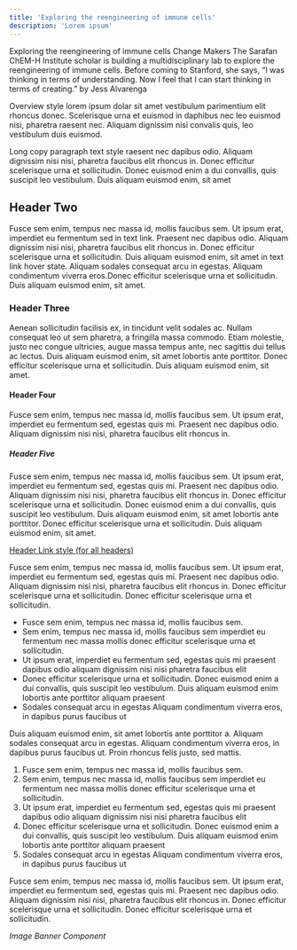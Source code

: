 ```yaml
---
title: 'Exploring the reengineering of immune cells'
description: 'Lorem ipsum'
---
```



<FeatureHero>
  <Heading
    as="h1"
    leading="none"
    className="2xl:whitespace-pre-line font-normal -mt-01em rs-mb-8 xl:max-w-1200"
  >
    Exploring the reengineering of immune cells
  </Heading>
  <Text
    variant="overview"
    weight="normal"
    className="order-first mb-38 underline underline-offset-[6px] decoration-2 decoration-digital-red-xlight"
  >
    Change Makers
  </Text>
  <Text
    variant="overview"
    weight="normal"
    className="max-w-[50ch] rs-mb-3 *:*:leading-snug"
  >
    The Sarafan ChEM-H Institute scholar is building a multidisciplinary
    lab to explore the reengineering of immune cells. Before coming to
    Stanford, she says, “I was thinking in terms of understanding. Now I
    feel that I can start thinking in terms of creating.”
  </Text>
  <Text
    variant="overview"
    weight="normal"
    className="max-w-[50ch] rs-mb-3 *:*:leading-snug"
  >
    by Jess Alvarenga
  </Text>
</FeatureHero>

Overview style lorem ipsum dolar sit amet vestibulum parimentium elit rhoncus donec. Scelerisque urna et euismod in daphibus nec leo euismod nisi, pharetra raesent nec. Aliquam dignissim nisi convalis quis, leo vestibulum duis euismod. 

Long copy paragraph text style raesent nec dapibus odio. Aliquam dignissim nisi nisi, pharetra faucibus elit rhoncus in. Donec efficitur scelerisque urna et sollicitudin. Donec euismod enim a dui convallis, quis suscipit leo vestibulum. Duis aliquam euismod enim, sit amet

## Header Two

Fusce sem enim, tempus nec massa id, mollis faucibus sem. Ut ipsum erat, imperdiet eu fermentum sed in text link. Praesent nec dapibus odio. Aliquam dignissim nisi nisi, pharetra faucibus elit rhoncus in. Donec efficitur scelerisque urna et sollicitudin. Duis aliquam euismod enim, sit amet in text link hover state. Aliquam sodales consequat arcu in egestas. Aliquam condimentum viverra eros.Donec efficitur scelerisque urna et sollicitudin. Duis aliquam euismod enim, sit amet.

### Header Three

Aenean sollicitudin facilisis ex, in tincidunt velit sodales ac. Nullam consequat leo ut sem pharetra, a fringilla massa commodo. Etiam molestie, justo nec congue ultricies, augue massa tempus ante, nec sagittis dui tellus ac lectus. Duis aliquam euismod enim, sit amet lobortis ante porttitor. Donec efficitur scelerisque urna et sollicitudin. Duis aliquam euismod enim, sit amet.

#### Header Four 

Fusce sem enim, tempus nec massa id, mollis faucibus sem. Ut ipsum erat, imperdiet eu fermentum sed, egestas quis mi. Praesent nec dapibus odio. Aliquam dignissim nisi nisi, pharetra faucibus elit rhoncus in.

##### Header Five

Fusce sem enim, tempus nec massa id, mollis faucibus sem. Ut ipsum erat, imperdiet eu fermentum sed, egestas quis mi. Praesent nec dapibus odio. Aliquam dignissim nisi nisi, pharetra faucibus elit rhoncus in. Donec efficitur scelerisque urna et sollicitudin. Donec euismod enim a dui convallis, quis suscipit leo vestibulum. Duis aliquam euismod enim, sit amet lobortis ante porttitor. Donec efficitur scelerisque urna et sollicitudin. Duis aliquam euismod enim, sit amet.

<Heading>
  <a href="/">
    Header Link style (for all headers)
  </a>
</Heading>

Fusce sem enim, tempus nec massa id, mollis faucibus sem. Ut ipsum erat, imperdiet eu fermentum sed, egestas quis mi. Praesent nec dapibus odio. Aliquam dignissim nisi nisi, pharetra faucibus elit rhoncus in. Donec efficitur scelerisque urna et sollicitudin. Donec efficitur scelerisque urna et sollicitudin.

- Fusce sem enim, tempus nec massa id, mollis faucibus sem. 
- Sem enim, tempus nec massa id, mollis faucibus sem imperdiet eu fermentum nec   massa mollis donec efficitur scelerisque urna et sollicitudin. 
- Ut ipsum erat, imperdiet eu fermentum sed, egestas quis mi praesent dapibus odio aliquam dignissim nisi nisi pharetra faucibus elit 
- Donec efficitur scelerisque urna et sollicitudin. Donec euismod enim a dui convallis,  quis suscipit leo vestibulum. Duis aliquam euismod enim lobortis ante porttitor   aliquam praesent
- Sodales consequat arcu in egestas Aliquam condimentum viverra eros,  in dapibus purus faucibus ut 

Duis aliquam euismod enim, sit amet lobortis ante porttitor a. Aliquam sodales consequat arcu in egestas. Aliquam condimentum viverra eros, in dapibus purus faucibus ut. Proin rhoncus felis justo, sed mattis.

1. Fusce sem enim, tempus nec massa id, mollis faucibus sem. 
2. Sem enim, tempus nec massa id, mollis faucibus sem imperdiet eu fermentum nec   massa mollis donec efficitur scelerisque urna et sollicitudin. 
3. Ut ipsum erat, imperdiet eu fermentum sed, egestas quis mi praesent dapibus odio aliquam dignissim nisi nisi pharetra faucibus elit 
4. Donec efficitur scelerisque urna et sollicitudin. Donec euismod enim a dui convallis,  quis suscipit leo vestibulum. Duis aliquam euismod enim lobortis ante porttitor   aliquam praesent
5. Sodales consequat arcu in egestas Aliquam condimentum viverra eros,  in dapibus purus faucibus ut 

Fusce sem enim, tempus nec massa id, mollis faucibus sem. Ut ipsum erat, imperdiet eu fermentum sed, egestas quis mi. Praesent nec dapibus odio. Aliquam dignissim nisi nisi, pharetra faucibus elit rhoncus in. Donec efficitur scelerisque urna et sollicitudin. Donec efficitur scelerisque urna et sollicitudin.

_Image Banner Component_